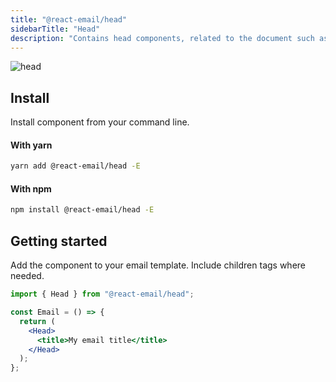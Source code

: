 ```yaml
---
title: "@react-email/head"
sidebarTitle: "Head"
description: "Contains head components, related to the document such as style and meta elements."
---
```



<img className="rounded-md" src="/images/components/head.png" alt="head" />

## Install

Install component from your command line.

#### With yarn

```sh
yarn add @react-email/head -E
```

#### With npm

```sh
npm install @react-email/head -E
```

## Getting started

Add the component to your email template. Include children tags where needed.

```jsx
import { Head } from "@react-email/head";

const Email = () => {
  return (
    <Head>
      <title>My email title</title>
    </Head>
  );
};
```

<Support />

<License />
